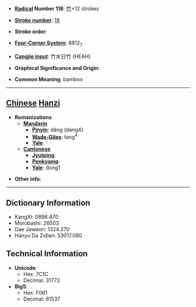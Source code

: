 
<!-- 
This page has been placed on ''Requests for Ph34rism.
This request has been subsequently carried out Ph34r themself.

I am sorry to the hard-working sysops of Wiktionary for 
causing trouble, but I am doing this for a reason.

Thank you (come again).
-->

* '''[[Wiktionary:Chinese radical index| Radical]] Number 118''': [[Wiktionary:Chinese radical index 竹|竹]]+12 strokes

* '''[[Wiktionary:Chinese total strokes index|Stroke number]]''': [[Wiktionary:Chinese total strokes index 18|18]]

* '''Stroke order''': 

* '''[[Wiktionary:Chinese four corner index|Four-Corner System]]''': 8812<sub>7</sub>

* '''[[Wiktionary:Chinese Cangjie index|Cangjie input]]''': 竹水日竹 (HEAH)

* '''Graphical Significance and Origin''': 

* '''Common Meaning''': bamboo

----

== [[Chinese]] [[Hanzi]] ==

* '''Romanizations'''
** '''[[Mandarin]]'''
*** '''[[Pinyin]]''': dàng (dang4)
*** '''[[Wade-Giles]]''': tang<sup>4</sup>
*** '''[[Yale]]''': 
** '''[[Cantonese]]'''
*** '''[[Jyutping]]''':
*** '''[[Penkyamp]]''': 
*** '''[[Yale]]''': dong1

* '''Other info''': 

----

== Dictionary Information ==

* KangXi: 0898.470
* Morobashi: 26503
* Dae Jaweon: 1324.370
* Hanyu Da Zidian: 53017.080

== Technical Information ==

* '''Unicode''':
** Hex: 7C1C
** Decimal: 31772
* '''Big5''':
** Hex: F061
** Decimal: 61537